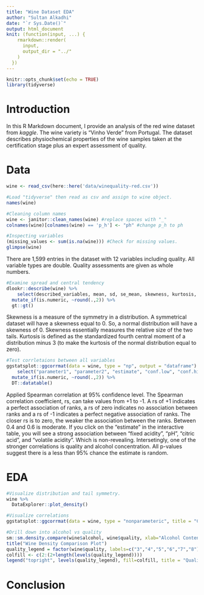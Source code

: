 ---
title: "Wine Dataset EDA"
author: "Sultan Alkadhi"
date: "`r Sys.Date()`"
output: html_document
knit: (function(input, ...) {
    rmarkdown::render(
      input,
      output_dir = "../"
    )
  })
---

```{r setup, include=FALSE}
knitr::opts_chunk$set(echo = TRUE)
library(tidyverse)
```
# Introduction
In this R Markdown document, I provide an analysis of the red wine dataset from *kaggle*. The wine variety is "Vinho Verde" from Portugal. The dataset describes physiochemical properties of the wine samples taken at the certification stage plus an expert assessment of quality.

# Data

```{r include=FALSE}
wine <- read_csv(here::here('data/winequality-red.csv'))
```

```{r}
#Load "tidyverse" then read as csv and assign to wine object.
names(wine)
```

```{r}
#Cleaning column names
wine <- janitor::clean_names(wine) #replace spaces with "_"
colnames(wine)[colnames(wine) == 'p_h'] <- "ph" #change p_h to ph
```

```{r}
#Inspecting variables
(missing_values <- sum(is.na(wine))) #Check for missing values.
glimpse(wine)
```

There are 1,599 entries in the dataset with 12 variables including quality. All variable types are double. Quality assessments are given as whole numbers. 

```{r}
#Examine spread and central tendency
dlookr::describe(wine) %>%
    select(described_variables, mean, sd, se_mean, skewness, kurtosis, IQR ,p00, p50, p100) %>% 
  mutate_if(is.numeric, ~round(.,2)) %>%
  gt::gt()
```

Skewness is a measure of the symmetry in a distribution.  A symmetrical dataset will have a skewness equal to 0.  So, a normal distribution will have a skewness of 0.   Skewness essentially measures the relative size of the two tails. Kurtosis is defined as the standardized fourth central moment of a distribution minus 3 (to make the kurtosis of the normal distribution equal to zero). 

```{r}
#Test corrletaions between all variables
ggstatsplot::ggcorrmat(data = wine, type = "np", output = "dataframe") %>%
    select("parameter1", "parameter2", "estimate", "conf.low", "conf.high", "p.value") %>%
  mutate_if(is.numeric, ~round(.,2)) %>% 
  DT::datatable()
```

Applied Spearman correlation at 95% confidence level. The Spearman correlation coefficient, rs, can take values from +1 to -1. A rs of +1 indicates a perfect association of ranks, a rs of zero indicates no association between ranks and a rs of -1 indicates a perfect negative association of ranks. The closer rs is to zero, the weaker the association between the ranks. Between 0.4 and 0.6 is moderate. If you click on the "estimate" in the interactive table, you will see a strong association between "fixed acidity", "pH", "citric acid", and "volatile acidity". Which is non-revealing. Intersetingly, one of the stronger correlations is quality and alcohol concentration. All p-values suggest there is a less than 95% chance the estimate is random.

# EDA
```{r out.width = '100%'}
#Visualize distribution and tail symmetry.
wine %>%
  DataExplorer::plot_density()
```

```{r}
#Visualize correlations
ggstatsplot::ggcorrmat(data = wine, type = "nonparameteric", title = "Correlation matrix plot", k = 1L )
```

```{r}
#Drill down into alcohol vs quality
sm::sm.density.compare(wine$alcohol, wine$quality, xlab="Alcohol Content")
title("Wine Density Comparison Plot")
quality_legend = factor(wine$quality, labels=c("3","4","5","6","7","8"))
colfill <- c(2:(2+length(levels(quality_legend))))
legend("topright", levels(quality_legend), fill=colfill, title = "Quality")
```

# Conclusion



